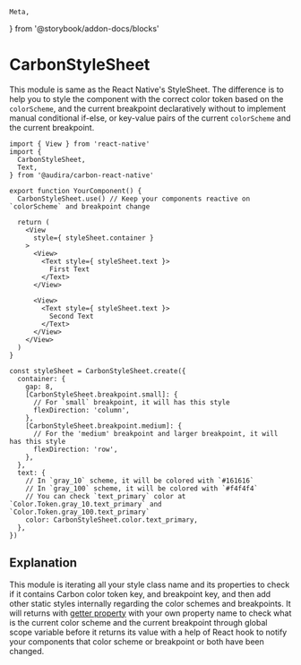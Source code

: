 	Meta,
} from '@storybook/addon-docs/blocks'

<Meta
	title="Guides/CarbonStyleSheet"
/>

# CarbonStyleSheet

This module is same as the React Native's StyleSheet. The difference is to help you to style the component with the correct color token based on the `colorScheme`, and the current breakpoint declaratively without to implement manual conditional if-else, or key-value pairs of the current `colorScheme` and the current breakpoint.

```tsx
import { View } from 'react-native'
import {
  CarbonStyleSheet,
  Text,
} from '@audira/carbon-react-native'

export function YourComponent() {
  CarbonStyleSheet.use() // Keep your components reactive on `colorScheme` and breakpoint change

  return (
    <View
      style={ styleSheet.container }
    >
      <View>
        <Text style={ styleSheet.text }>
          First Text
        </Text>
      </View>

      <View>
        <Text style={ styleSheet.text }>
          Second Text
        </Text>
      </View>
    </View>
  )
}

const styleSheet = CarbonStyleSheet.create({
  container: {
    gap: 8,
    [CarbonStyleSheet.breakpoint.small]: {
      // For `small` breakpoint, it will has this style
      flexDirection: 'column',
    },
    [CarbonStyleSheet.breakpoint.medium]: {
      // For the 'medium' breakpoint and larger breakpoint, it will has this style
      flexDirection: 'row',
    },
  },
  text: {
    // In `gray_10` scheme, it will be colored with `#161616`
    // In `gray_100` scheme, it will be colored with `#f4f4f4`
    // You can check `text_primary` color at `Color.Token.gray_10.text_primary` and `Color.Token.gray_100.text_primary`
    color: CarbonStyleSheet.color.text_primary,
  },
})

```

## Explanation

This module is iterating all your style class name and its properties to check if it contains Carbon color token key, and breakpoint key, and then add other static styles internally regarding the color schemes and breakpoints. It will returns with [getter property](https://developer.mozilla.org/en-US/docs/Web/JavaScript/Reference/Functions/get) with your own property name to check what is the current color scheme and the current breakpoint through global scope variable before it returns its value with a help of React hook to notify your components that color scheme or breakpoint or both have been changed.
